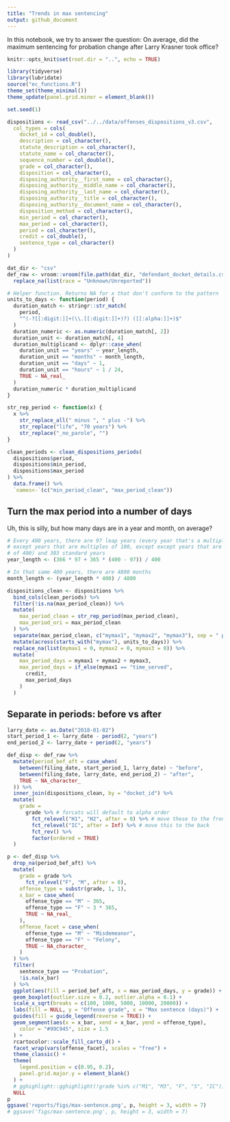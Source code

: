 ```yaml
---
title: "Trends in max sentencing"
output: github_document
---
```


In this notebook, we try to answer the question: 
On average, did the maximum sentencing for probation change after Larry Krasner took office?

```r
knitr::opts_knit$set(root.dir = "..", echo = TRUE)
```

```r
library(tidyverse)
library(lubridate)
source("ec_functions.R")
theme_set(theme_minimal())
theme_update(panel.grid.minor = element_blank())

set.seed(1)
```

```r
dispositions <- read_csv("../../data/offenses_dispositions_v3.csv",
  col_types = cols(
    docket_id = col_double(),
    description = col_character(),
    statute_description = col_character(),
    statute_name = col_character(),
    sequence_number = col_double(),
    grade = col_character(),
    disposition = col_character(),
    disposing_authority__first_name = col_character(),
    disposing_authority__middle_name = col_character(),
    disposing_authority__last_name = col_character(),
    disposing_authority__title = col_character(),
    disposing_authority__document_name = col_character(),
    disposition_method = col_character(),
    min_period = col_character(),
    max_period = col_character(),
    period = col_character(),
    credit = col_double(),
    sentence_type = col_character()
  )
)

dat_dir <- "csv"
def_raw <- vroom::vroom(file.path(dat_dir, "defendant_docket_details.csv")) %>%
  replace_na(list(race = "Unknown/Unreported"))
```


```r
# Helper function. Returns NA for x that don't conform to the pattern
units_to_days <- function(period) {
  duration_match <- stringr::str_match(
    period,
    "^(-?[[:digit:]]+(\\.[[:digit:]]+)?) ([[:alpha:]]+)$"
  )
  duration_numeric <- as.numeric(duration_match[, 2])
  duration_unit <- duration_match[, 4]
  duration_multiplicand <- dplyr::case_when(
    duration_unit == "years" ~ year_length,
    duration_unit == "months" ~ month_length,
    duration_unit == "days" ~ 1,
    duration_unit == "hours" ~ 1 / 24,
    TRUE ~ NA_real_
  )
  duration_numeric * duration_multiplicand
}

str_rep_period <- function(x) {
  x %>%
    str_replace_all(" minus ", " plus -") %>%
    str_replace("life", "70 years") %>%
    str_replace("_no_parole", "")
}
```

```r
clean_periods <- clean_dispositions_periods(
  dispositions$period,
  dispositions$min_period,
  dispositions$max_period
) %>%
  data.frame() %>%
  `names<-`(c("min_period_clean", "max_period_clean"))
```

## Turn the max period into a number of days

Uh, this is silly, but how many days are in a year and month, on average?

```r
# Every 400 years, there are 97 leap years (every year that's a multiple of 4,
# except years that are multiples of 100, except except years that are multiples
# of 400) and 303 standard years
year_length <- (366 * 97 + 365 * (400 - 97)) / 400

# In that same 400 years, there are 4800 months
month_length <- (year_length * 400) / 4800
```

```r
dispositions_clean <- dispositions %>%
  bind_cols(clean_periods) %>%
  filter(!is.na(max_period_clean)) %>%
  mutate(
    max_period_clean = str_rep_period(max_period_clean),
    max_period_ori = max_period_clean
  ) %>%
  separate(max_period_clean, c("mymax1", "mymax2", "mymax3"), sep = " plus ") %>%
  mutate(across(starts_with("mymax"), units_to_days)) %>%
  replace_na(list(mymax1 = 0, mymax2 = 0, mymax3 = 0)) %>%
  mutate(
    max_period_days = mymax1 + mymax2 + mymax3,
    max_period_days = if_else(mymax1 == "time_served",
      credit,
      max_period_days
    )
  )
```

## Separate in periods: before vs after

```r
larry_date <- as.Date("2018-01-02")
start_period_1 <- larry_date - period(2, "years")
end_period_2 <- larry_date + period(2, "years")

def_disp <- def_raw %>%
  mutate(period_bef_aft = case_when(
    between(filing_date, start_period_1, larry_date) ~ "before",
    between(filing_date, larry_date, end_period_2) ~ "after",
    TRUE ~ NA_character_
  )) %>%
  inner_join(dispositions_clean, by = "docket_id") %>%
  mutate(
    grade =
      grade %>% # forcats will default to alpha order
        fct_relevel("H1", "H2", after = 0) %>% # move these to the front
        fct_relevel("IC", after = Inf) %>% # move this to the back
        fct_rev() %>%
        factor(ordered = TRUE)
  )

p <- def_disp %>%
  drop_na(period_bef_aft) %>%
  mutate(
    grade = grade %>% 
      fct_relevel("F", "M", after = 0),
    offense_type = substr(grade, 1, 1),
    x_bar = case_when(
      offense_type == "M" ~ 365,
      offense_type == "F" ~ 3 * 365,
      TRUE ~ NA_real_
    ),
    offense_facet = case_when(
      offense_type == "M" ~ "Misdemeanor",
      offense_type == "F" ~ "Felony",
      TRUE ~ NA_character_
    )
  ) %>%
  filter(
    sentence_type == "Probation",
    !is.na(x_bar)
  ) %>%
  ggplot(aes(fill = period_bef_aft, x = max_period_days, y = grade)) +
  geom_boxplot(outlier.size = 0.2, outlier.alpha = 0.1) +
  scale_x_sqrt(breaks = c(100, 1000, 5000, 10000, 20000)) +
  labs(fill = NULL, y = "Offense grade", x = "Max sentence (days)") +
  guides(fill = guide_legend(reverse = TRUE)) +
  geom_segment(aes(x = x_bar, xend = x_bar, yend = offense_type),
    color = "#99C945", size = 1.5
  ) +
  rcartocolor::scale_fill_carto_d() +
  facet_wrap(vars(offense_facet), scales = "free") +
  theme_classic() +
  theme(
    legend.position = c(0.95, 0.2),
    panel.grid.major.y = element_blank()
  ) +
  # gghighlight::gghighlight(!grade %in% c("M1", "M3", "F", "S", "IC")) +
  NULL
p
ggsave('reports/figs/max-sentence.png', p, height = 3, width = 7)
# ggsave('figs/max-sentence.png', p, height = 3, width = 7)
```

